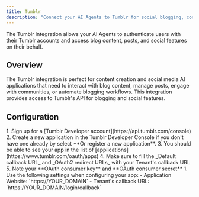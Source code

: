 ```yaml
---
title: Tumblr
description: "Connect your AI Agents to Tumblr for social blogging, content creation, and community engagement."
---
```



The Tumblr integration allows your AI Agents to authenticate users with their Tumblr accounts and access blog content, posts, and social features on their behalf.

## Overview

The Tumblr integration is perfect for content creation and social media AI applications that need to interact with blog content, manage posts, engage with communities, or automate blogging workflows. This integration provides access to Tumblr's API for blogging and social features.

## Configuration

<Steps>
  <Step title="Set up app in Tumblr">
    1. Sign up for a [Tumblr Developer account](https://api.tumblr.com/console)
    2. Create a new application in the Tumblr Developer Console if you don't have one already by select **Or register a new application**.
    3. You should be able to see your app in the list of [applications](https://www.tumblr.com/oauth/apps)
    4. Make sure to fill the _Default callback URL_ and _OAuth2 redirect URLs_ with your Tenant's callback URL
    5. Note your **OAuth consumer key** and **OAuth consumer secret**
  </Step>
  <Step title="Configure for Auth0">
    1. Use the following settings when configuring your app:
      - Application Website: `https://YOUR_DOMAIN`
      - Tenant's callback URL: `https://YOUR_DOMAIN/login/callback`
  </Step>
</Steps>

<FindDomainInfoBlock />

<AddConnectionInAuth0 />
